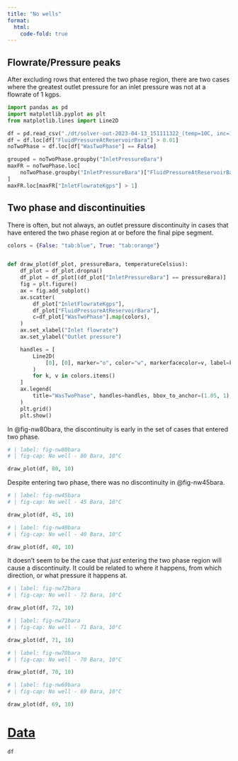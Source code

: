 ```yaml
---
title: "No wells"
format:
  html:
    code-fold: true
---
```


## Flowrate/Pressure peaks

After excluding rows that entered the two phase region, there are two cases where the greatest outlet pressure for an inlet pressure was not at a flowrate of 1 kgps. 

```python
import pandas as pd
import matplotlib.pyplot as plt
from matplotlib.lines import Line2D

df = pd.read_csv("./dt/solver-out-2023-04-13_151111322_(temp=10C, inc=1).txt")
df = df.loc[df["FluidPressureAtReservoirBara"] > 0.01]
noTwoPhase = df.loc[df["WasTwoPhase"] == False]

grouped = noTwoPhase.groupby("InletPressureBara")
maxFR = noTwoPhase.loc[
    noTwoPhase.groupby("InletPressureBara")["FluidPressureAtReservoirBara"].idxmax()
]
maxFR.loc[maxFR["InletFlowrateKgps"] > 1]
```

## Two phase and discontinuities

There is often, but not always, an outlet pressure discontinuity in cases that have entered the two phase region at or before the final pipe segment.

```python

colors = {False: "tab:blue", True: "tab:orange"}


def draw_plot(df_plot, pressureBara, temperatureCelsius):
    df_plot = df_plot.dropna()
    df_plot = df_plot[(df_plot["InletPressureBara"] == pressureBara)]
    fig = plt.figure()
    ax = fig.add_subplot()
    ax.scatter(
        df_plot["InletFlowrateKgps"],
        df_plot["FluidPressureAtReservoirBara"],
        c=df_plot["WasTwoPhase"].map(colors),
    )
    ax.set_xlabel("Inlet flowrate")
    ax.set_ylabel("Outlet pressure")

    handles = [
        Line2D(
            [0], [0], marker="o", color="w", markerfacecolor=v, label=k, markersize=8
        )
        for k, v in colors.items()
    ]
    ax.legend(
        title="WasTwoPhase", handles=handles, bbox_to_anchor=(1.05, 1), loc="upper left"
    )
    plt.grid()
    plt.show()


```

In @fig-nw80bara, the discontinuity is early in the set of cases that entered two phase.

```python
# | label: fig-nw80bara
# | fig-cap: No well - 80 Bara, 10°C

draw_plot(df, 80, 10)
```

Despite entering two phase, there was no discontinuity in @fig-nw45bara.

```python
# | label: fig-nw45bara
# | fig-cap: No well - 45 Bara, 10°C

draw_plot(df, 45, 10)
```

```python
# | label: fig-nw40bara
# | fig-cap: No well - 40 Bara, 10°C

draw_plot(df, 40, 10)
```

It doesn't seem to be the case that *just* entering the two phase region will cause a discontinuity. It could be related to where it happens, from which direction, or what pressure it happens at.

```python
# | label: fig-nw72bara
# | fig-cap: No well - 72 Bara, 10°C

draw_plot(df, 72, 10)
```

```python
# | label: fig-nw71bara
# | fig-cap: No well - 71 Bara, 10°C

draw_plot(df, 71, 10)
```

```python
# | label: fig-nw70bara
# | fig-cap: No well - 70 Bara, 10°C

draw_plot(df, 70, 10)
```

```python
# | label: fig-nw69bara
# | fig-cap: No well - 69 Bara, 10°C

draw_plot(df, 69, 10)
```

# [Data](dt/solver-out-2023-04-13_151111322_(temp=10C, inc=1).txt)

```python
df
```
